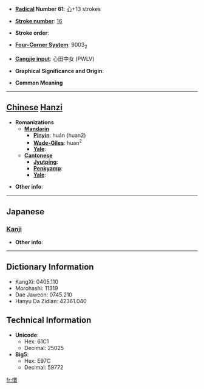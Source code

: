 * '''[[Wiktionary:Chinese radical index| Radical]] Number 61''': [[Wiktionary:Chinese radical index 心|心]]+13 strokes

* '''[[Wiktionary:Chinese total strokes index|Stroke number]]''': [[Wiktionary:Chinese total strokes index 16|16]]

* '''Stroke order''': 

* '''[[Wiktionary:Chinese four corner index|Four-Corner System]]''': 9003<sub>2</sub>

* '''[[Wiktionary:Chinese Cangjie index|Cangjie input]]''': 心田中女 (PWLV)

* '''Graphical Significance and Origin''': 

* '''Common Meaning'''

----

== [[Chinese]] [[Hanzi]] ==

* '''Romanizations'''
** '''[[Mandarin]]'''
*** '''[[Pinyin]]''': huán (huan2)
*** '''[[Wade-Giles]]''': huan<sup>2</sup>
*** '''[[Yale]]''': 
** '''[[Cantonese]]'''
*** '''[[Jyutping]]''':
*** '''[[Penkyamp]]''': 
*** '''[[Yale]]''': 

* '''Other info''': 

----

==Japanese==
===[[Kanji]]===
{{kanji|on readings=[[けん]] (ken), [[かん]] (kan), [[げん]] (gen)
|kun readings=[[はげしい]] (hageshii)
}}

* '''Other info''':  

----

== Dictionary Information ==

* KangXi: 0405.110
* Morohashi: 11319
* Dae Jaweon: 0745.210
* Hanyu Da Zidian: 42361.040

== Technical Information ==

* '''Unicode''':
** Hex: 61C1
** Decimal: 25025
* '''Big5''':
** Hex: E97C
** Decimal: 59772

[[fr:懁]]